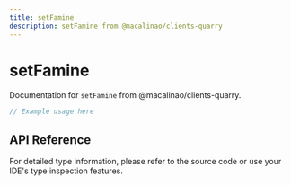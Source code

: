 ```yaml
---
title: setFamine
description: setFamine from @macalinao/clients-quarry
---
```


# setFamine

Documentation for `setFamine` from @macalinao/clients-quarry.

```typescript
// Example usage here
```

## API Reference

For detailed type information, please refer to the source code or use your IDE's type inspection features.
